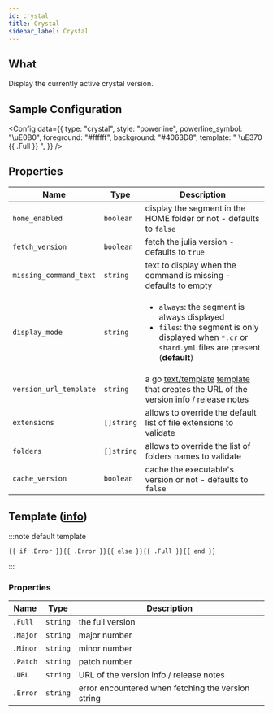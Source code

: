 ```yaml
---
id: crystal
title: Crystal
sidebar_label: Crystal
---
```


## What

Display the currently active crystal version.

## Sample Configuration


<Config
  data={{
    type: "crystal",
    style: "powerline",
    powerline_symbol: "\uE0B0",
    foreground: "#ffffff",
    background: "#4063D8",
    template: " \uE370 {{ .Full }} ",
  }}
/>

## Properties

| Name                   | Type       | Description                                                                                                                                                           |
| ---------------------- | ---------- | --------------------------------------------------------------------------------------------------------------------------------------------------------------------- |
| `home_enabled`         | `boolean`  | display the segment in the HOME folder or not - defaults to `false`                                                                                                   |
| `fetch_version`        | `boolean`  | fetch the julia version - defaults to `true`                                                                                                                          |
| `missing_command_text` | `string`   | text to display when the command is missing - defaults to empty                                                                                                       |
| `display_mode`         | `string`   | <ul><li>`always`: the segment is always displayed</li><li>`files`: the segment is only displayed when `*.cr` or `shard.yml` files are present (**default**)</li></ul> |
| `version_url_template` | `string`   | a go [text/template][go-text-template] [template][templates] that creates the URL of the version info / release notes                                                 |
| `extensions`           | `[]string` | allows to override the default list of file extensions to validate                                                                                                    |
| `folders`              | `[]string` | allows to override the list of folders names to validate                                                                                                              |
| `cache_version`        | `boolean`  | cache the executable's version or not - defaults to `false`                                                                                                           |

## Template ([info][templates])

:::note default template

```template
{{ if .Error }}{{ .Error }}{{ else }}{{ .Full }}{{ end }}
```

:::

### Properties

| Name     | Type     | Description                                        |
| -------- | -------- | -------------------------------------------------- |
| `.Full`  | `string` | the full version                                   |
| `.Major` | `string` | major number                                       |
| `.Minor` | `string` | minor number                                       |
| `.Patch` | `string` | patch number                                       |
| `.URL`   | `string` | URL of the version info / release notes            |
| `.Error` | `string` | error encountered when fetching the version string |

[go-text-template]: https://golang.org/pkg/text/template/
[templates]: /docs/configuration/templates
